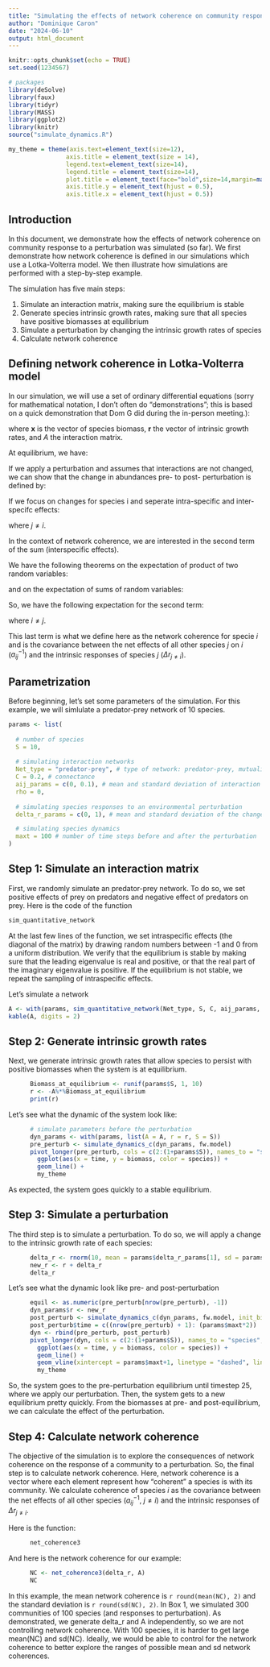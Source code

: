 ```yaml
---
title: "Simulating the effects of network coherence on community response to perturbations"
author: "Dominique Caron"
date: "2024-06-10"
output: html_document
---
```


```r
knitr::opts_chunk$set(echo = TRUE)
set.seed(1234567)

# packages
library(deSolve)
library(faux)
library(tidyr)
library(MASS)
library(ggplot2)
library(knitr)
source("simulate_dynamics.R")

my_theme = theme(axis.text=element_text(size=12),
                axis.title = element_text(size = 14),
                legend.text=element_text(size=14),
                legend.title = element_text(size=14),
                plot.title = element_text(face="bold",size=14,margin=margin(0,0,20,0),hjust = 0.5),
                axis.title.y = element_text(hjust = 0.5),
                axis.title.x = element_text(hjust = 0.5))
```

## Introduction

In this document, we demonstrate how the effects of network coherence on community response to a perturbation was simulated (so far). We first demonstrate how network coherence is defined in our simulations which use a Lotka-Volterra model. We then illustrate how simulations are performed with a step-by-step example.

The simulation has five main steps:

1. Simulate an interaction matrix, making sure the equilibrium is stable
2. Generate species intrinsic growth rates, making sure that all species have positive biomasses at equilibrium
3. Simulate a perturbation by changing the intrinsic growth rates of species
4. Calculate network coherence

## Defining network coherence in Lotka-Volterra model

In our simulation, we will use a set of ordinary differential equations (sorry for mathematical notation, I don't often do "demonstrations"; this is based on a quick demonstration that Dom G did during the in-person meeting.):

\begin{equation}
\tag{1}
\frac{dx_i}{dt} = x_i(\boldsymbol{r} + A \boldsymbol{x}) 
\end{equation}

where $\boldsymbol{x}$ is the vector of species biomass, $\boldsymbol{r}$ the vector of intrinsic growth rates, and $A$ the interaction matrix.  

At equilibrium, we have:

\begin{equation}
\tag{2}
\boldsymbol{x} = -A^{-1} \boldsymbol{r}
\end{equation}

If we apply a perturbation and assumes that interactions are not changed, we can show that the change in abundances pre- to post- perturbation is defined by:

\begin{equation}
\tag{3}
\boldsymbol{\Delta x} = -A^{-1} \boldsymbol{\Delta r}
\end{equation}

If we focus on changes for species i and seperate intra-specific and inter-specifc effects:

\begin{equation}
\tag{4}
\Delta x_i = -a_{ii}^{-1} \Delta r_i  - \sum a_{ij}^{-1} \Delta r_j, 
\end{equation}

where $j \neq i$.  

In the context of network coherence, we are interested in the second term of the sum (interspecific effects).  

We have the following theorems on the expectation of product of two random variables:
\begin{equation}
\tag{5}
E[XY] = E[X]E[Y] + cov(X,Y) 
\end{equation}

and on the expectation of sums of random variables:
\begin{equation}
\tag{6}
E[\sum X] = \sum E[X] 
\end{equation}

So, we have the following expectation for the second term:
\begin{equation}
\tag{7}
 E[\sum a_{ij} \Delta r_j] = E[a_{ij}^{-1}] E[\Delta r_j] + cov(a_{ij}^{-1}, \Delta r_j),
\end{equation}

where $i \neq j$.  

This last term is what we define here as the network coherence for specie $i$ and is the covariance between the net effects of all other species $j$ on $i$ ($a_{ij}^{-1}$) and the intrinsic responses of species $j$ ($\Delta r_{j \neq i}$).

## Parametrization

Before beginning, let's set some parameters of the simulation. For this example, we will simlulate a predator-prey network of 10 species.

```r
params <- list(
  
  # number of species
  S = 10, 
  
  # simulating interaction networks 
  Net_type = "predator-prey", # type of network: predator-prey, mutualistic, competition
  C = 0.2, # connectance 
  aij_params = c(0, 0.1), # mean and standard deviation of interaction strength
  rho = 0, 
  
  # simulating species responses to an environmental perturbation
  delta_r_params = c(0, 1), # mean and standard deviation of the changes in species growth rates after the perturbation (squared)

  # simulating species dynamics 
  maxt = 100 # number of time steps before and after the perturbation
)
```

## Step 1: Simulate an interaction matrix

First, we randomly simulate an predator-prey network. To do so, we set positive effects of prey on predators and negative effect of predators on prey. Here is the code of the function

```r
sim_quantitative_network
```

At the last few lines of the function, we set intraspecific effects (the diagonal of the matrix) by drawing random numbers between -1 and 0 from a uniform distribution. We verify that the equilibrium is stable by making sure that the leading eigenvalue is real and positive, or that the real part of the imaginary eigenvalue is positive. If the equilibrium is not stable, we repeat the sampling of intraspecific effects. 

Let's simulate a network
```r
A <- with(params, sim_quantitative_network(Net_type, S, C, aij_params, rho))
kable(A, digits = 2)
```

## Step 2: Generate intrinsic growth rates

Next, we generate intrinsic growth rates that allow species to persist with positive biomasses when the system is at equilibrium.

```r
      Biomass_at_equilibrium <- runif(params$S, 1, 10)
      r <- -A%*%Biomass_at_equilibrium
      print(r)
```

Let's see what the dynamic of the system look like:

```r
      # simulate parameters before the perturbation 
      dyn_params <- with(params, list(A = A, r = r, S = S))
      pre_perturb <- simulate_dynamics_c(dyn_params, fw.model)
      pivot_longer(pre_perturb, cols = c(2:(1+params$S)), names_to = "species", values_to = "biomass") %>%
        ggplot(aes(x = time, y = biomass, color = species)) +
        geom_line() +
        my_theme
```

As expected, the system goes quickly to a stable equilibrium.

## Step 3: Simulate a perturbation

The third step is to simulate a perturbation. To do so, we will apply a change to the intrinsic growth rate of each species:

```r
      delta_r <- rnorm(10, mean = params$delta_r_params[1], sd = params$delta_r_params[2])
      new_r <- r + delta_r
      delta_r
```

Let's see what the dynamic look like pre- and post-perturbation

```r
      equil <- as.numeric(pre_perturb[nrow(pre_perturb), -1])      
      dyn_params$r <- new_r
      post_perturb <- simulate_dynamics_c(dyn_params, fw.model, init_biomass = equil)
      post_perturb$time = c((nrow(pre_perturb) + 1): (params$maxt*2))
      dyn <- rbind(pre_perturb, post_perturb)
      pivot_longer(dyn, cols = c(2:(1+params$S)), names_to = "species", values_to = "biomass") %>%
        ggplot(aes(x = time, y = biomass, color = species)) +
        geom_line() +
        geom_vline(xintercept = params$maxt+1, linetype = "dashed", linewidth = 1) +
        my_theme
```

So, the system goes to the pre-perturbation equilibrium until timestep 25, where we apply our perturbation. Then, the system gets to a new equilibrium pretty quickly. From the biomasses at pre- and post-equilibrium, we can calculate the effect of the perturbation.

## Step 4: Calculate network coherence

The objective of the simulation is to explore the consequences of network coherence on the response of a community to a perturbation. So, the final step is to calculate network coherence. Here, network coherence is a vector where each element represent how "coherent" a species is with its community. We calculate coherence of species $i$ as the covariance between the net effects of all other species ($a_{ij}^{-1}$, $j \neq i$) and the intrinsic responses of $\Delta r_{j \neq i}$.


Here is the function:
```r
      net_coherence3
```

And here is the network coherence for our example:
```r
      NC <- net_coherence3(delta_r, A)
      NC
```

In this example, the mean network coherence is `r round(mean(NC), 2)` and the standard deviation is `r round(sd(NC), 2)`. In Box 1, we simulated 300 communities of 100 species (and responses to perturbation). As demonstrated, we generate delta_r and A independently, so we are not controlling network coherence. With 100 species, it is harder to get large mean(NC) and sd(NC). Ideally, we would be able to control for the network coherence to better explore the ranges of possible mean and sd network coherences.

